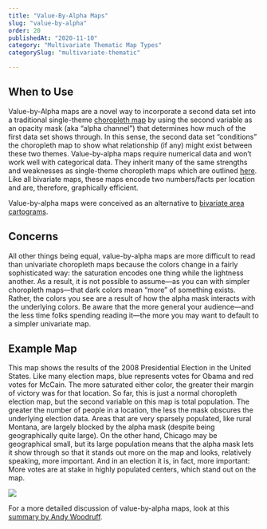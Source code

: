 ```yaml
---
title: "Value-By-Alpha Maps"
slug: "value-by-alpha"
order: 20
publishedAt: "2020-11-10"
category: "Multivariate Thematic Map Types"
categorySlug: "multivariate-thematic"

---
```

## When to Use

Value-by-Alpha maps are a novel way to incorporate a second data set into a traditional single-theme [choropleth map](/guide/choropleth) by using the second variable as an opacity mask (aka “alpha channel”) that determines how much of the first data set shows through. In this sense, the second data set “conditions” the choropleth map to show what relationship (if any) might exist between these two themes. Value-by-alpha maps require numerical data and won’t work well with categorical data. They inherit many of the same strengths and weaknesses as single-theme choropleth maps which are outlined [here](/guide/choropleth). Like all bivariate maps, these maps encode two numbers/facts per location and are, therefore, graphically efficient.

Value-by-alpha maps were conceived as an alternative to [bivariate area cartograms](/guide/bivariate-cartograms).

## Concerns

All other things being equal, value-by-alpha maps are more difficult to read than univariate choropleth maps because the colors change in a fairly sophisticated way: the saturation encodes one thing while the lightness another. As a result, it is not possible to assume—as you can with simpler choropleth maps—that dark colors mean “more” of something exists. Rather, the colors you see are a result of how the alpha mask interacts with the underlying colors. Be aware that the more general your audience—and the less time folks spending reading it—the more you may want to default to a simpler univariate map.

## Example Map

This map shows the results of the 2008 Presidential Election in the United States. Like many election maps, blue represents votes for Obama and red votes for McCain. The more saturated either color, the greater their margin of victory was for that location. So far, this is just a normal choropleth election map, but the second variable on this map is total population. The greater the number of people in a location, the less the mask obscures the underlying election data. Areas that are very sparsely populated, like rural Montana, are largely blocked by the alpha mask (despite being geographically quite large). On the other hand, Chicago may be geographical small, but its large population means that the alpha mask lets it show through so that it stands out more on the map and looks, relatively speaking, more important. And in an election it is, in fact, more important: More votes are at stake in highly populated centers, which stand out on the map.

![](/images/guide/alpha_map.jpeg)

For a more detailed discussion of value-by-alpha maps, look at this [summary by Andy Woodruff](http://andywoodruff.com/blog/value-by-alpha-maps/).
